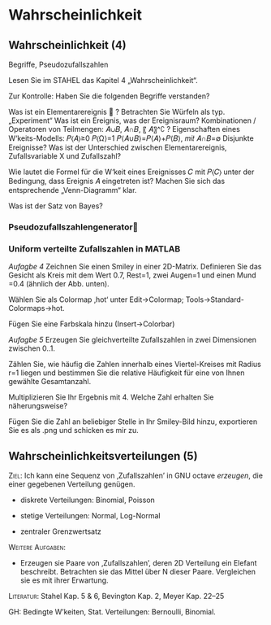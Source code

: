 # Wahrscheinlichkeit

## Wahrscheinlichkeit (4)

 Begriffe,
Pseudozufallszahlen


Lesen Sie im STAHEL das Kapitel 4 „Wahrscheinlichkeit“.


Zur Kontrolle: Haben Sie die folgenden Begriffe verstanden?

Was ist ein Elementarereignis  ? Betrachten Sie Würfeln als typ. „Experiment“
Was ist ein Ereignis, was der Ereignisraum? 
Kombinationen / Operatoren von Teilmengen: 𝐴∪𝐵,  𝐴∩𝐵, 〖  𝐴〗^∁ ?
Eigenschaften eines W‘keits-Modells:   𝑃⟨𝐴⟩≥0
									  𝑃⟨Ω⟩=1
									  𝑃⟨𝐴∪𝐵⟩=𝑃⟨𝐴⟩+𝑃⟨𝐵⟩, 𝑚𝑖𝑡 𝐴∩𝐵=∅
Disjunkte Ereignisse?
Was ist der Unterschied zwischen Elementarereignis, Zufallsvariable X und Zufallszahl?

Wie lautet die Formel für die W‘keit eines Ereignisses 𝐶 mit 𝑃⟨𝐶⟩ unter der Bedingung, dass Ereignis 𝐴 eingetreten ist? Machen Sie sich das entsprechende „Venn-Diagramm“ klar.

Was ist der Satz von Bayes?

### Pseudozufallszahlengenerator

### Uniform verteilte Zufallszahlen in MATLAB

*Aufagbe 4*
Zeichnen Sie einen Smiley in einer 2D-Matrix. 
Definieren Sie das Gesicht als Kreis mit dem Wert 0.7, Rest=1, zwei Augen=1 und einen Mund =0.4 (ähnlich der Abb. unten).

Wählen Sie als Colormap ‚hot‘ unter Edit->Colormap; 
Tools->Standard-Colormaps->hot.

Fügen Sie eine Farbskala hinzu (Insert->Colorbar)

*Aufagbe 5*
Erzeugen Sie gleichverteilte Zufallszahlen in zwei Dimensionen zwischen 0..1.

Zählen Sie, wie häufig die Zahlen innerhalb eines Viertel-Kreises mit Radius r=1 liegen und bestimmen Sie die relative Häufigkeit für eine von Ihnen gewählte Gesamtanzahl. 

Multiplizieren Sie Ihr Ergebnis mit 4. Welche Zahl erhalten Sie näherungsweise?

Fügen Sie die Zahl an beliebiger Stelle in Ihr Smiley-Bild hinzu, exportieren Sie es als 
.png und schicken es mir zu.




## Wahrscheinlichkeitsverteilungen (5)

[Ziel:]{.smallcaps} Ich kann eine Sequenz von ‚Zufallszahlen' in GNU
octave *erzeugen*, die einer gegebenen Verteilung genügen.

-   diskrete Verteilungen: Binomial, Poisson

-   stetige Verteilungen: Normal, Log-Normal

-   zentraler Grenzwertsatz

[Weitere Aufgaben:]{.smallcaps}

-   Erzeugen sie Paare von ‚Zufallszahlen', deren 2D Verteilung ein
    Elefant beschreibt. Betrachten sie das Mittel über N dieser Paare.
    Vergleichen sie es mit ihrer Erwartung.

[Literatur:]{.smallcaps} Stahel Kap. 5 & 6, Bevington Kap. 2, Meyer Kap.
22--25


GH: Bedingte W’keiten, Stat. Verteilungen: Bernoulli, Binomial.  


